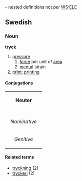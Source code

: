 {{rfc}} - nested definitions not per [[WS:ELE]]

==Swedish==

===Noun===
'''tryck'''
#[[pressure]]
##[[force]] per unit of [[area]]
##[[mental]] strain
#[[print]]; [[printing]]

====Conjugations====
{| border=1 cellspacing=0 
| bgcolor=#FFFFF0 colspan=5 align=center | '''Neuter''' 
|- 
|- bgcolor=#FFFFF0 align=center 
! rowspan=2 | 
| colspan=2 width=105 | ''Singular'' 
| colspan=2 | ''Plural'' 
|- bgcolor=#FFFFF0 align=center 
| width=105 | ''Indefinite'' 
| width=105 | ''Definite'' 
| width=105 | ''Indefinite'' 
|  width=105 | ''Definite'' 
|- align=center 
| width=105 bgcolor=#FFFFF0 | ''Nominative'' 
| [[tryck]] 
| [[trycket]] 
| [[tryck]] 
| [[trycken]] 
|- align=center 
| width=105 bgcolor=#FFFFF0 | ''Genitive'' 
| [[trycks]] 
| [[tryckets]] 
| [[trycks]] 
| [[tryckens]] 
|} 

====Related terms====
*[[tryckning]] (2)
*[[tryckeri]] (2)